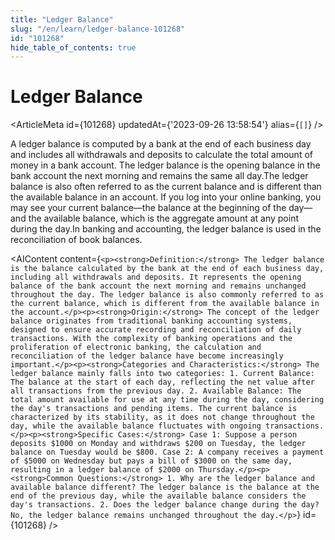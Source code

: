 ```yaml
---
title: "Ledger Balance"
slug: "/en/learn/ledger-balance-101268"
id: "101268"
hide_table_of_contents: true
---
```



# Ledger Balance

<ArticleMeta id={101268} updatedAt={'2023-09-26 13:58:54'} alias={`[]`} />
<div className='border-solid border-b border-t-0 my-4 border-[var(--ifm-color-gray-300)]' />

A ledger balance is computed by a bank at the end of each business day and includes all withdrawals and deposits to calculate the total amount of money in a bank account. The ledger balance is the opening balance in the bank account the next morning and remains the same all day.The ledger balance is also often referred to as the current balance and is different than the available balance in an account. If you log into your online banking, you may see your current balance—the balance at the beginning of the day—and the available balance, which is the aggregate amount at any point during the day.In banking and accounting, the ledger balance is used in the reconciliation of book balances.

<AIContent content={`<p><strong>Definition:</strong> The ledger balance is the balance calculated by the bank at the end of each business day, including all withdrawals and deposits. It represents the opening balance of the bank account the next morning and remains unchanged throughout the day. The ledger balance is also commonly referred to as the current balance, which is different from the available balance in the account.</p><p><strong>Origin:</strong> The concept of the ledger balance originates from traditional banking accounting systems, designed to ensure accurate recording and reconciliation of daily transactions. With the complexity of banking operations and the proliferation of electronic banking, the calculation and reconciliation of the ledger balance have become increasingly important.</p><p><strong>Categories and Characteristics:</strong> The ledger balance mainly falls into two categories: 1. Current Balance: The balance at the start of each day, reflecting the net value after all transactions from the previous day. 2. Available Balance: The total amount available for use at any time during the day, considering the day's transactions and pending items. The current balance is characterized by its stability, as it does not change throughout the day, while the available balance fluctuates with ongoing transactions.</p><p><strong>Specific Cases:</strong> Case 1: Suppose a person deposits $1000 on Monday and withdraws $200 on Tuesday, the ledger balance on Tuesday would be $800. Case 2: A company receives a payment of $5000 on Wednesday but pays a bill of $3000 on the same day, resulting in a ledger balance of $2000 on Thursday.</p><p><strong>Common Questions:</strong> 1. Why are the ledger balance and available balance different? The ledger balance is the balance at the end of the previous day, while the available balance considers the day's transactions. 2. Does the ledger balance change during the day? No, the ledger balance remains unchanged throughout the day.</p>`} id={101268} />
